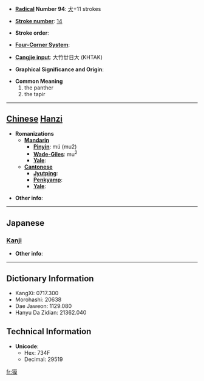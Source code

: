 * '''[[Wiktionary:Chinese radical index| Radical]] Number 94''': [[Wiktionary:Chinese radical index 犬|犬]]+11 strokes

* '''[[Wiktionary:Chinese total strokes index|Stroke number]]''': [[Wiktionary:Chinese total strokes index 14|14]]

* '''Stroke order''': 

* '''[[Wiktionary:Chinese four corner index|Four-Corner System]]''': 

* '''[[Wiktionary:Chinese Cangjie index|Cangjie input]]''': 大竹廿日大 (KHTAK)

* '''Graphical Significance and Origin''': 

* '''Common Meaning'''
*#the panther
*# the tapir


----

== [[Chinese]] [[Hanzi]] ==

* '''Romanizations'''
** '''[[Mandarin]]'''
*** '''[[Pinyin]]''': mú (mu2)
*** '''[[Wade-Giles]]''': mu<sup>2</sup>
*** '''[[Yale]]''': 
** '''[[Cantonese]]'''
*** '''[[Jyutping]]''':
*** '''[[Penkyamp]]''': 
*** '''[[Yale]]''': 

* '''Other info''': 

----

==Japanese==
===[[Kanji]]===
{{kanji|on readings=[[ばく]] (baku), [[みゃく]] (myaku)
|kun readings=[[ばく]] (baku)
}}

* '''Other info''':  

----

== Dictionary Information ==

* KangXi: 0717.300
* Morohashi: 20638
* Dae Jaweon: 1129.080
* Hanyu Da Zidian: 21362.040

== Technical Information ==

* '''Unicode''':
** Hex: 734F
** Decimal: 29519

[[fr:獏]]
